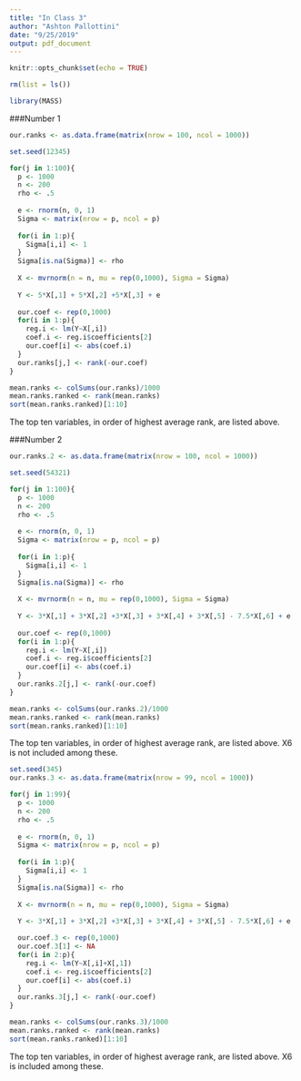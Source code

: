 ---
title: "In Class 3"
author: "Ashton Pallottini"
date: "9/25/2019"
output: pdf_document
---

```{r setup, include=FALSE}
knitr::opts_chunk$set(echo = TRUE)
```


```{r}
rm(list = ls())

library(MASS)
```

###Number 1

```{r}
our.ranks <- as.data.frame(matrix(nrow = 100, ncol = 1000))
```


```{r}
set.seed(12345)

for(j in 1:100){
  p <- 1000
  n <- 200
  rho <- .5
  
  e <- rnorm(n, 0, 1)
  Sigma <- matrix(nrow = p, ncol = p)
  
  for(i in 1:p){
    Sigma[i,i] <- 1
  }
  Sigma[is.na(Sigma)] <- rho
  
  X <- mvrnorm(n = n, mu = rep(0,1000), Sigma = Sigma)
  
  Y <- 5*X[,1] + 5*X[,2] +5*X[,3] + e
  
  our.coef <- rep(0,1000)
  for(i in 1:p){
    reg.i <- lm(Y~X[,i])
    coef.i <- reg.i$coefficients[2]
    our.coef[i] <- abs(coef.i)
  }
  our.ranks[j,] <- rank(-our.coef)
}
```


```{r}
mean.ranks <- colSums(our.ranks)/1000
mean.ranks.ranked <- rank(mean.ranks)
sort(mean.ranks.ranked)[1:10]
```

The top ten variables, in order of highest average rank, are listed above.

###Number 2

```{r}
our.ranks.2 <- as.data.frame(matrix(nrow = 100, ncol = 1000))
```


```{r}
set.seed(54321)

for(j in 1:100){
  p <- 1000
  n <- 200
  rho <- .5
  
  e <- rnorm(n, 0, 1)
  Sigma <- matrix(nrow = p, ncol = p)
  
  for(i in 1:p){
    Sigma[i,i] <- 1
  }
  Sigma[is.na(Sigma)] <- rho
  
  X <- mvrnorm(n = n, mu = rep(0,1000), Sigma = Sigma)
  
  Y <- 3*X[,1] + 3*X[,2] +3*X[,3] + 3*X[,4] + 3*X[,5] - 7.5*X[,6] + e
  
  our.coef <- rep(0,1000)
  for(i in 1:p){
    reg.i <- lm(Y~X[,i])
    coef.i <- reg.i$coefficients[2]
    our.coef[i] <- abs(coef.i)
  }
  our.ranks.2[j,] <- rank(-our.coef)
}
```


```{r}
mean.ranks <- colSums(our.ranks.2)/1000
mean.ranks.ranked <- rank(mean.ranks)
sort(mean.ranks.ranked)[1:10]
```

The top ten variables, in order of highest average rank, are listed above. X6 is not included among these.

```{r}
set.seed(345)
our.ranks.3 <- as.data.frame(matrix(nrow = 99, ncol = 1000))

for(j in 1:99){
  p <- 1000
  n <- 200
  rho <- .5
  
  e <- rnorm(n, 0, 1)
  Sigma <- matrix(nrow = p, ncol = p)
  
  for(i in 1:p){
    Sigma[i,i] <- 1
  }
  Sigma[is.na(Sigma)] <- rho
  
  X <- mvrnorm(n = n, mu = rep(0,1000), Sigma = Sigma)
  
  Y <- 3*X[,1] + 3*X[,2] +3*X[,3] + 3*X[,4] + 3*X[,5] - 7.5*X[,6] + e

  our.coef.3 <- rep(0,1000)
  our.coef.3[1] <- NA
  for(i in 2:p){
    reg.i <- lm(Y~X[,i]+X[,1])
    coef.i <- reg.i$coefficients[2]
    our.coef[i] <- abs(coef.i)
  }
  our.ranks.3[j,] <- rank(-our.coef)
}
```

```{r}
mean.ranks <- colSums(our.ranks.3)/1000
mean.ranks.ranked <- rank(mean.ranks)
sort(mean.ranks.ranked)[1:10]
```

The top ten variables, in order of highest average rank, are listed above. X6 is included among these.
